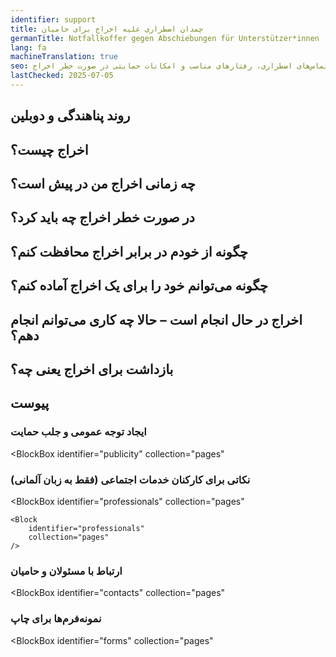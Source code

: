 ```yaml
---
identifier: support
title: چمدان اضطراری علیه اخراج برای حامیان
germanTitle: Notfallkoffer gegen Abschiebungen für Unterstützer*innen
lang: fa
machineTranslation: true
seo: اطلاعات عملی برای حامیان در زاکسن – حقوق، تماس‌های اضطراری، رفتارهای مناسب و امکانات حمایتی در صورت خطر اخراج
lastChecked: 2025-07-05
---
```


<Block identifier="kit-intro" />

<SupportBox title="توضیحات تکمیلی برای حامیان">
    <Block identifier="kit-intro-support"/>
</SupportBox>

<Block identifier="kit-advice" />

<SupportBox title="توضیحات تکمیلی برای حامیان">
    <Block identifier="kit-advice-support"/>
</SupportBox>
      
## روند پناهندگی و دوبلین

<Block identifier="kit-procedure-dublin" />

<SupportBox title="توضیحات تکمیلی برای حامیان">
 <Block identifier="kit-procedure-support"/>
</SupportBox>

## اخراج چیست؟

<Block identifier="kit-deportation-definition" />

## چه زمانی اخراج من در پیش است؟

<Block identifier="kit-deportation-risk" />

<SupportBox title="توضیحات تکمیلی برای حامیان">
    <Block identifier="kit-deportation-risk-support"/>
</SupportBox>

## در صورت خطر اخراج چه باید کرد؟

<Block identifier="kit-stress" />

<SupportBox title="توضیحات تکمیلی برای حامیان">
    <Block identifier="kit-stress-support"/>
</SupportBox>

<Block identifier="kit-residence" />

<SupportBox title="توضیحات تکمیلی برای حامیان">
    <Block identifier="kit-residence-support"/>
</SupportBox>
      
## چگونه از خودم در برابر اخراج محافظت کنم؟

<Block identifier="kit-prevent-deportation" />

## چگونه می‌توانم خود را برای یک اخراج آماده کنم؟

<Block identifier="kit-prepare-deportation" />

<SupportBox title="توضیحات تکمیلی برای حامیان">
    <Block identifier="kit-prepare-deportation-support"/>
</SupportBox>
      
## اخراج در حال انجام است – حالا چه کاری می‌توانم انجام دهم؟

<Block identifier="kit-police" />

<SupportBox title="توضیحات تکمیلی برای حامیان">
    <Block identifier="kit-police-support"/>
</SupportBox>
      
<Block identifier="kit-ongoing-deportation" />

<SupportBox title="توضیحات تکمیلی برای حامیان">
    <Block identifier="kit-ongoing-deportation-support"/>
</SupportBox>

## بازداشت برای اخراج یعنی چه؟

<Block identifier="kit-detention" />

## پیوست

<Block identifier="kit-outro" />

### ایجاد توجه عمومی و جلب حمایت

<BlockBox
  identifier="publicity"
  collection="pages"
>
  <Block
    identifier="publicity"
    collection="pages"
  />
</BlockBox>

###  نکاتی برای کارکنان خدمات اجتماعی (فقط به زبان آلمانی)

<BlockBox
    identifier="professionals"
    collection="pages"
>
    <Block
        identifier="professionals"
        collection="pages"
    />
</BlockBox>

### ارتباط با مسئولان و حامیان

<BlockBox
  identifier="contacts"
  collection="pages"
>
  <Block
    identifier="contacts"
    collection="pages"
  />
</BlockBox>

### نمونه‌فرم‌ها برای چاپ

<BlockBox
  identifier="forms"
  collection="pages"
>
  <Block
    identifier="forms"
    collection="pages"
  />
</BlockBox>
